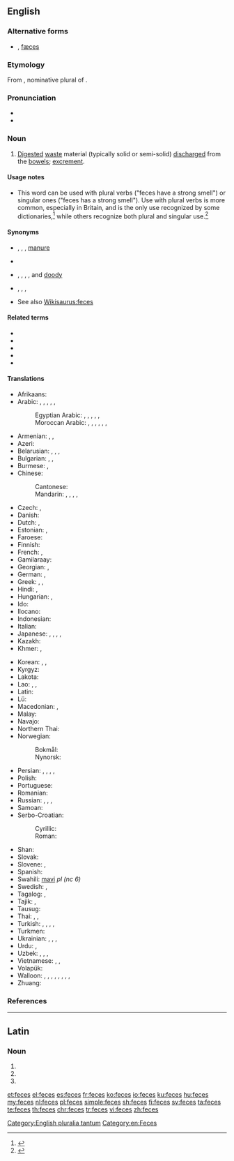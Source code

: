 {{also|fèces}}
==English==
{{wikipedia}}

===Alternative forms===
* {{l|en|faeces}} {{qualifier|British}}, [[fæces]] {{qualifier|archaic}}

===Etymology===
From {{etyl|la|en}} {{m|la|faecēs}}, nominative plural of {{m|la|faex||residue, dregs}}.

===Pronunciation===
* {{IPA|/ˈfiːsiːz/|lang=en}}
* {{rhymes|iːsiːz|lang=en}}

===Noun===
{{en-plural noun}} {{tcx|North American|lang=en}}

# [[digested|Digested]] [[waste]] material (typically solid or semi-solid) [[discharge]]d from the [[bowel]]s; [[excrement]].

====Usage notes====
* This word can be used with plural verbs ("feces have a strong smell") or singular ones ("feces has a strong smell"). Use with plural verbs is more common, especially in Britain, and is the only use recognized by some dictionaries,<ref>{{R:Dictionary.com}}</ref> while others recognize both plural and singular use.<ref>{{R:TheFreeDictionary}}</ref>

====Synonyms====
* {{sense|discharged animal waste}} {{l|en|excrement}}, {{l|en|faecal matter}}, {{l|en|guano}} {{qualifier|of birds or bats only}}, [[manure]] {{qualifier|not used of human faeces}}
* {{l|en|night soil}} {{qualifier|euphemistic}}
* {{l|en|doo}}, {{l|en|poo}}, {{l|en|poop}}, {{l|en|boo-boo}}, and [[doody]] {{qualifier|euphemistic or hypocoristic}}
* {{l|en|crap}}, {{l|en|shit}}, {{l|en|turd}}, {{l|en|log}} {{qualifier|vulgar}}
* See also [[Wikisaurus:feces]]

====Related terms====
* {{l|en|defecate}}
* {{l|en|fecal}}
* {{l|en|feceate}}
* {{l|en|feculence}}
* {{l|en|feculent}}

====Translations====
{{trans-top|digested waste material discharged from the bowels}}
* Afrikaans: {{t|af|ontlasting}}
* Arabic: {{t|ar|بِرَاز|m}}, {{t|ar|سَلْح|m}}, {{t+|ar|زُبْل|m}} {{qualifier|of animals}}, {{t|ar|رَوُث|m}} {{qualifier|of animals}}, {{t|ar|بَعْر|m}} {{qualifier|of animals}}, {{t|ar|فَضَلَات|f-p}}
*: Egyptian Arabic: {{t|arz|براز|m-p|tr=burāz}}, {{t|arz|فضلات|f-p|tr=faḍalāt}}, {{t|arz|زبل|m|tr=zebl|sc=Arab}} {{qualifier|of birds}}, {{t|arz|جلة|f|tr=gela|sc=Arab}} {{qualifier|of livestock}}, {{t|arz|خرا|m|tr=ḵara|sc=Arab}} {{qualifier|vulgar}}, {{t|arz|كاكا|f|tr=kaka|sc=Arab}} {{qualifier|childish}}
*: Moroccan Arabic: {{t|ary|جروج|tr=ḵruj}} {{qualifier|polite}}, {{t|ary|كاكا|tr=kaka}} {{qualifier|childish}}, {{t|ary|زبل|tr=zbel}} {{qualifier|somewhat vulgar}}, {{t|ary|بزق|tr=bzaq}} {{qualifier|of birds}}, {{t|ary|بريو|tr=berriw}} {{qualifier|of sheep, camels}}, {{t|ary|خضار|tr=xedar}} {{qualifier|of bovines}}, {{t|ary|رود|tr=roud}} {{qualifier|of equines}}
* Armenian: {{t+|hy|կղանք}}, {{t+|hy|կղկղանք}}, {{t+|hy|արտաթորանք}}
* Azeri: {{t|az|nəcis}}
* Belarusian: {{t|be|фека́ліі|f-p|sc=Cyrl}}, {{t|be|спаражне́ння|n-p|sc=Cyrl}}, {{t|be|экскрыме́нты|m-p|sc=Cyrl}}, {{t|be|кал|m|sc=Cyrl}}
* Bulgarian: {{t|bg|фека́лии|f-p|sc=Cyrl}}, {{t+|bg|екскреме́нти|m-p|sc=Cyrl}}, {{t|bg|изпражнение|alt=изпражне́ния|n-p}}
* Burmese: {{t|my|ချေး|sc=Mymr}}, {{t+|my|မစင်|sc=Mymr}}
* Chinese:
*: Cantonese: {{t|yue|屎|tr=si2|sc=Hani}}
*: Mandarin: {{t+|cmn|糞|sc=Hani}}, {{t+|cmn|粪|tr=fèn|sc=Hani}}, {{t+|cmn|糞便|sc=Hani}}, {{t+|cmn|粪便|tr=fènbiàn|sc=Hani}}, {{t+|cmn|屎|tr=shǐ|sc=Hani}}
* Czech: {{t+|cs|stolice|f}}, {{t+|cs|výkal|m}}
* Danish: {{t+|da|afføring|c}}
* Dutch: {{t+|nl|faeces|p}}, {{t+|nl|uitwerpselen|n}}
* Estonian: {{t|et|fekaalid|p}}, {{t+|et|roe}}
* Faroese: {{t|fo|skarn|n}}
* Finnish: {{t+|fi|uloste}}
* French: {{t+|fr|fèces|f-p}}, {{t+|fr|excrément|m}}
* Gamilaraay: {{t|kld|guna}}
* Georgian: {{t|ka|ფეკალია}}, {{t|ka|განავალი}}
* German: {{t+|de|Fäkalien|f-p}}, {{t+|de|Kot|m}}
* Greek: {{t+|el|περιττώματα|n-p}}, {{t+|el|κόπρανα|n-p}}, {{qualifier|obscene}} {{t+|el|σκατά|n-p}}
* Hindi: {{t+|hi|टट्टी}}, {{t+|hi|मल|m}}
* Hungarian: {{t+|hu|széklet}}, {{t+|hu|ürülék}}
* Ido: {{t+|io|feko}}
* Ilocano: {{t|ilo|takki}}
* Indonesian: {{t+|id|tinja}}
* Italian: {{t+|it|feci|f-p}}
* Japanese: {{t+|ja|糞|tr=ふん, fun|sc=Jpan}}, {{t|ja|糞便|tr=ふんべん, funben|sc=Jpan}}, {{t+|ja|大便|tr=だいべん, daiben|sc=Jpan}}, {{t+|ja|うんこ|tr=unko|sc=Jpan}}, {{t+|ja|うんち|tr=unchi|sc=Jpan}}
* Kazakh: {{t|kk|нысап|sc=Cyrl}}
* Khmer: {{t+|km|លាមក|tr=liemʊək|sc=Khmr}}, {{t+|km|ឧច្ចារ|tr=uccaar|sc=Khmr}}
{{trans-mid}}
* Korean: {{t+|ko|똥|sc=Kore}}, {{t+|ko|뒤|sc=Kore}} {{qualifier|euphemism}}, {{t+|ko|응가}}
* Kyrgyz: {{t+|ky|фекалия|sc=Cyrl}}
* Lakota: {{t|lkt|čheslí}}
* Lao: {{t|lo|ອາຈົມ|sc=Laoo}}, {{t|lo|ອຸດຈາຣະ|sc=Laoo}}, {{t+|lo|ຂີ້|sc=Laoo}}
* Latin: {{t|la|faeces}}
* Lü: {{t|khb|ᦃᦲᧉ|sc=Talu}}
* Macedonian: {{t|mk|измет|m}}, {{t|mk|екскреме́нт|m}}
* Malay: {{t+|ms|tinja}}
* Navajo: {{t|nv|chąąʼ}}
* Northern Thai: {{t-needed|nod}}
* Norwegian: 
*: Bokmål: {{t+|nb|avføring|m|f}}
*: Nynorsk: {{t|nn|avføring|f}}
* Persian: {{t+|fa|گه|tr=goh|sc=fa-Arab}}, {{t+|fa|ان|tr=an|sc=fa-Arab}}, {{t+|fa|پهن|tr=pehen|sc=fa-Arab}}, {{t+|fa|مدفوع|tr=madfu'|sc=fa-Arab}}, {{t+|fa|براز|tr=borâz|sc=fa-Arab}}
* Polish: {{t+|pl|kał|m}}
* Portuguese: {{t+|pt|fezes|f-p}}
* Romanian: {{t|ro|fecale|f-p}}
* Russian: {{t+|ru|испражнение|alt=испражне́ния|n-p}}, {{t+|ru|экскремент|alt=экскреме́нты|m-p}}, {{t+|ru|кал|m}} {{qualifier|medicine}}, {{t+|ru|фека́лии|f-p}}
* Samoan: {{t|sm|tae}}
* Serbo-Croatian:
*: Cyrillic: {{t|sh|измет|m}}
*: Roman: {{t+|sh|izmet|m}}
* Shan: {{t-needed|shn}}
* Slovak: {{t|sk|výkal|m}}
* Slovene: {{t|sl|iztrebek|m}}, {{t+|sl|blato|n}}
* Spanish: {{t+|es|heces|f-p}}
* Swahili: [[mavi]] ''pl (nc 6)''
* Swedish: {{t+|sv|avföring}}, {{t+|sv|träck}}
* Tagalog: {{t+|tl|tae}}, {{t|tl|dumi}}
* Tajik: {{t|tg|саргин|sc=Cyrl}}, {{t|tg|наҷосат|sc=Cyrl}}
* Tausug: {{t|tsg|tay'}}
* Thai: {{t|th|อาจม|sc=Thai}}, {{t+|th|อุจจาระ|sc=Thai}}, {{t+|th|ขี้|sc=Thai}}
* Turkish: {{t+|tr|bok}}, {{t+|tr|fışkı}}, {{t+|tr|dışkı}}, {{t+|tr|kaka}}, {{t+|tr|pislik}}
* Turkmen: {{t|tk|bok}}
* Ukrainian: {{t|uk|фека́лії|f-p|sc=Cyrl}}, {{t|uk|ви́порожнення|n|sc=Cyrl}}, {{t|uk|екскреме́нти|m-p|sc=Cyrl}}, {{t|uk|кал|m|sc=Cyrl}}
* Urdu: {{t|ur|باٹھروم|tr=bathrum}}, {{t|ur|پا خانہ|tr=pā ḵẖānā}}
* Uzbek: {{t+|uz|kal}}, {{t+|uz|axlat}}, {{t+|uz|najas}}, {{t+|uz|tezak}}
* Vietnamese: {{t+|vi|cặn}}, {{t|vi|chất lắng}}, {{t+|vi|phân}}
* Volapük: {{t+|vo|jiedot}}
* Walloon: {{t|wa|crotes}} {{qualifier|gneneral, neutral}}, {{t|wa|caca}} {{qualifier|polite}}, {{t+|wa|stron}} {{qualifier|used of animals, or impolitely of humans}}, {{t+|wa|flate}} {{qualifier|of bovines}}, {{t+|wa|polene}} {{qualifier|of poultry}}, {{t|wa|crotin}} {{qualifier|of equines}}, {{t+|wa|petale}}, {{t|wa|pecale}} {{qualifier|of rabbits, small ruminants}}, {{t|wa|crotale}} {{qualifier|of rabbits, small ruminants}}
* Zhuang: {{t-needed|za}}
{{trans-bottom}}

===References===
<references/>

[[Category:English pluralia tantum]]
[[Category:en:Feces]]

----

==Latin==

===Noun===
{{la-noun-form|fecēs}}

# {{inflection of|fex||nom|p|lang=la}}
# {{inflection of|fex||acc|p|lang=la}}
# {{inflection of|fex||voc|p|lang=la}}

[[et:feces]]
[[el:feces]]
[[es:feces]]
[[fr:feces]]
[[ko:feces]]
[[io:feces]]
[[ku:feces]]
[[hu:feces]]
[[my:feces]]
[[nl:feces]]
[[pl:feces]]
[[simple:feces]]
[[sh:feces]]
[[fi:feces]]
[[sv:feces]]
[[ta:feces]]
[[te:feces]]
[[th:feces]]
[[chr:feces]]
[[tr:feces]]
[[vi:feces]]
[[zh:feces]]